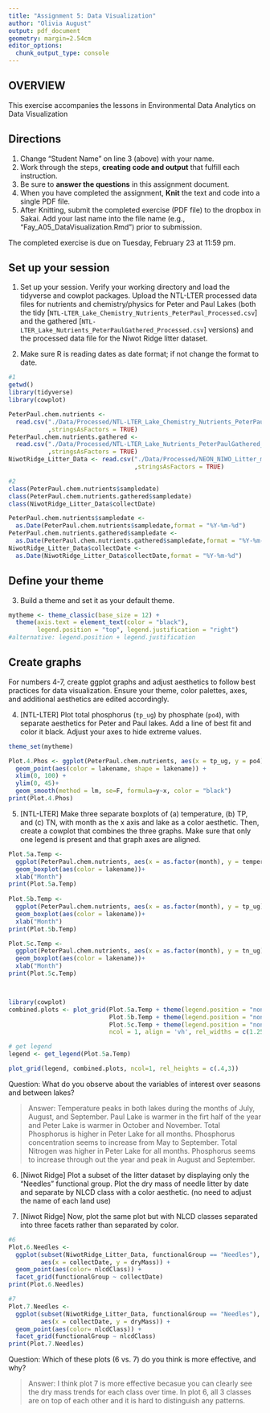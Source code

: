 ```yaml
---
title: "Assignment 5: Data Visualization"
author: "Olivia August"
output: pdf_document
geometry: margin=2.54cm
editor_options: 
  chunk_output_type: console
---
```


## OVERVIEW

This exercise accompanies the lessons in Environmental Data Analytics on Data Visualization 

## Directions
1. Change "Student Name" on line 3 (above) with your name.
2. Work through the steps, **creating code and output** that fulfill each instruction.
3. Be sure to **answer the questions** in this assignment document.
4. When you have completed the assignment, **Knit** the text and code into a single PDF file.
5. After Knitting, submit the completed exercise (PDF file) to the dropbox in Sakai. Add your last name into the file name (e.g., "Fay_A05_DataVisualization.Rmd") prior to submission.

The completed exercise is due on Tuesday, February 23 at 11:59 pm.



## Set up your session 
1. Set up your session. Verify your working directory and load the tidyverse 
and cowplot packages. Upload the NTL-LTER processed data files for nutrients 
and chemistry/physics for Peter and Paul Lakes (both the tidy 
[`NTL-LTER_Lake_Chemistry_Nutrients_PeterPaul_Processed.csv`] and the gathered
[`NTL-LTER_Lake_Nutrients_PeterPaulGathered_Processed.csv`] versions) and 
the processed data file for the Niwot Ridge litter dataset. 

2. Make sure R is reading dates as date format; if not change the format to date.

```r
#1 
getwd()
library(tidyverse)
library(cowplot)

PeterPaul.chem.nutrients <- 
  read.csv("./Data/Processed/NTL-LTER_Lake_Chemistry_Nutrients_PeterPaul_Processed.csv"
           ,stringsAsFactors = TRUE)
PeterPaul.chem.nutrients.gathered <-
  read.csv("./Data/Processed/NTL-LTER_Lake_Nutrients_PeterPaulGathered_Processed.csv"
           ,stringsAsFactors = TRUE)
NiwotRidge_Litter_Data <- read.csv("./Data/Processed/NEON_NIWO_Litter_mass_trap_processed.csv"
                                   ,stringsAsFactors = TRUE)

#2 
class(PeterPaul.chem.nutrients$sampledate)
class(PeterPaul.chem.nutrients.gathered$sampledate)
class(NiwotRidge_Litter_Data$collectDate)

PeterPaul.chem.nutrients$sampledate <- 
  as.Date(PeterPaul.chem.nutrients$sampledate,format = "%Y-%m-%d")
PeterPaul.chem.nutrients.gathered$sampledate <- 
  as.Date(PeterPaul.chem.nutrients.gathered$sampledate,format = "%Y-%m-%d")
NiwotRidge_Litter_Data$collectDate <- 
  as.Date(NiwotRidge_Litter_Data$collectDate,format = "%Y-%m-%d")

```
## Define your theme
3. Build a theme and set it as your default theme.

```r
mytheme <- theme_classic(base_size = 12) +
  theme(axis.text = element_text(color = "black"), 
        legend.position = "top", legend.justification = "right") 
#alternative: legend.position + legend.justification

```

## Create graphs
For numbers 4-7, create ggplot graphs and adjust aesthetics to follow best practices for data visualization. Ensure your theme, color palettes, axes, and additional aesthetics are edited accordingly.

4. [NTL-LTER] Plot total phosphorus (`tp_ug`) by phosphate (`po4`), with separate aesthetics for Peter and Paul lakes. Add a line of best fit and color it black. Adjust your axes to hide extreme values.

```r
theme_set(mytheme)

Plot.4.Phos <- ggplot(PeterPaul.chem.nutrients, aes(x = tp_ug, y = po4)) +
  geom_point(aes(color = lakename, shape = lakename)) +
  xlim(0, 100) +
  ylim(0, 45)+
  geom_smooth(method = lm, se=F, formula=y~x, color = "black")
print(Plot.4.Phos)  

```


5. [NTL-LTER] Make three separate boxplots of (a) temperature, (b) TP, and (c) TN, with month as the x axis and lake as a color aesthetic. Then, create a cowplot that combines the three graphs. Make sure that only one legend is present and that graph axes are aligned.

```r
Plot.5a.Temp <- 
  ggplot(PeterPaul.chem.nutrients, aes(x = as.factor(month), y = temperature_C)) +  
  geom_boxplot(aes(color = lakename))+
  xlab("Month")
print(Plot.5a.Temp)
  
Plot.5b.Temp <- 
  ggplot(PeterPaul.chem.nutrients, aes(x = as.factor(month), y = tp_ug)) +  
  geom_boxplot(aes(color = lakename))+
  xlab("Month")
print(Plot.5b.Temp)

Plot.5c.Temp <- 
  ggplot(PeterPaul.chem.nutrients, aes(x = as.factor(month), y = tn_ug)) +  
  geom_boxplot(aes(color = lakename))+
  xlab("Month")
print(Plot.5c.Temp)



library(cowplot)
combined.plots <- plot_grid(Plot.5a.Temp + theme(legend.position = "none"), 
                            Plot.5b.Temp + theme(legend.position = "none"),
                            Plot.5c.Temp + theme(legend.position = "none"), 
                            ncol = 1, align = 'vh', rel_widths = c(1.25, 1))

# get legend
legend <- get_legend(Plot.5a.Temp)

plot_grid(legend, combined.plots, ncol=1, rel_heights = c(.4,3))
```

Question: What do you observe about the variables of interest over seasons and between lakes? 

> Answer: Temperature peaks in both lakes during the months of July, August, and September. Paul Lake is warmer in the firt half of the year and Peter Lake is warmer in October and November. Total Phosphorus is higher in Peter Lake for all months. Phosphorus concentration seems to increase from May to September. Total Nitrogen was higher in Peter Lake for all months. Phosphorus seems to increase through out the year and peak in August and September. 

6. [Niwot Ridge] Plot a subset of the litter dataset by displaying only the "Needles" functional group. Plot the dry mass of needle litter by date and separate by NLCD class with a color aesthetic. (no need to adjust the name of each land use)

7. [Niwot Ridge] Now, plot the same plot but with NLCD classes separated into three facets rather than separated by color. 

```r
#6
Plot.6.Needles <- 
  ggplot(subset(NiwotRidge_Litter_Data, functionalGroup == "Needles"), 
         aes(x = collectDate, y = dryMass)) + 
  geom_point(aes(color= nlcdClass)) +
  facet_grid(functionalGroup ~ collectDate) 
print(Plot.6.Needles)

#7
Plot.7.Needles <- 
  ggplot(subset(NiwotRidge_Litter_Data, functionalGroup == "Needles"), 
         aes(x = collectDate, y = dryMass)) + 
  geom_point(aes(color= nlcdClass)) +
  facet_grid(functionalGroup ~ nlcdClass) 
print(Plot.7.Needles)

```
Question: Which of these plots (6 vs. 7) do you think is more effective, and why? 

> Answer: I think plot 7 is more effective becasue you can clearly see the dry mass trends for each class over time. In plot 6, all 3 classes are on top of each other and it is hard to distinguish any patterns. 
